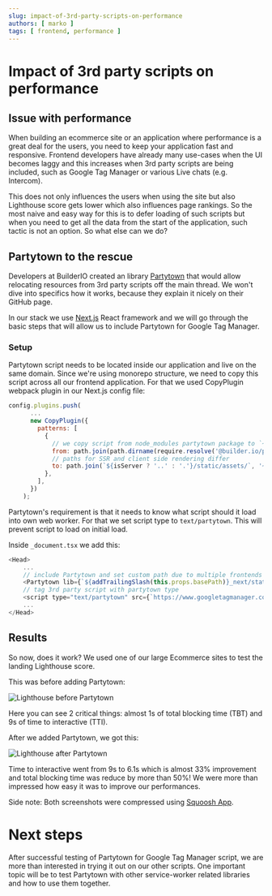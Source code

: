 ```yaml
---
slug: impact-of-3rd-party-scripts-on-performance
authors: [ marko ]
tags: [ frontend, performance ]
---
```

# Impact of 3rd party scripts on performance

## Issue with performance

When building an ecommerce site or an application where performance is a great deal for the users, you need to keep your application fast and responsive. Frontend developers have already many use-cases when the UI becomes laggy and this increases when 3rd party scripts are being included, such as Google Tag Manager or various Live chats (e.g. Intercom).

This does not only influences the users when using the site but also Lighthouse score gets lower which also influences page rankings. So the most naive and easy way for this is to defer loading of such scripts but when you need to get all the data from the start of the application, such tactic is not an option. So what else can we do?

## Partytown to the rescue

Developers at BuilderIO created an library [Partytown](https://github.com/BuilderIO/partytown) that would allow relocating resources from 3rd party scripts off the main thread.
We won't dive into specifics how it works, because they explain it nicely on their GitHub page.

In our stack we use [Next.js](https://nextjs.org/) React framework and we will go through the basic steps that will allow us to include Partytown for Google Tag Manager.

### Setup

Partytown script needs to be located inside our application and live on the same domain. Since we're using monorepo structure, we need to copy this script across all our frontend application. For that we used CopyPlugin webpack plugin in our Next.js config file:

```javascript
config.plugins.push(
      ...
      new CopyPlugin({
        patterns: [
          {
            // we copy script from node_modules partytown package to `~partytown` folder in our package that serves static files
            from: path.join(path.dirname(require.resolve('@builder.io/partytown')), 'lib'),
            // paths for SSR and client side rendering differ
            to: path.join(`${isServer ? '..' : '.'}/static/assets/`, '~partytown'),
          },
        ],
      })
    );
```

Partytown's requirement is that it needs to know what script should it load into own web worker. For that we set script type to `text/partytown`. This will prevent script to load on initial load.

Inside `_document.tsx` we add this:
```javascript
<Head>
    ...
    // include Partytown and set custom path due to multiple frontends
    <Partytown lib={`${addTrailingSlash(this.props.basePath)}_next/static/assets/~partytown/`} debug={false} />
    // tag 3rd party script with partytown type
    <script type="text/partytown" src={`https://www.googletagmanager.com/gtm.js?id=${id}`} />
    ...
</Head>
```

## Results

So now, does it work? We used one of our large Ecommerce sites to test the landing Lighthouse score. 

This was before adding Partytown:

![Lighthouse before Partytown](lighthouse_before.jpg)

Here you can see 2 critical things: almost 1s of total blocking time (TBT) and 9s of time to interactive (TTI). 

After we added Partytown, we got this:

![Lighthouse after Partytown](lighthouse_after.jpg)

Time to interactive went from 9s to 6.1s which is almost 33% improvement and total blocking time was reduce by more than 50%! We were more than impressed how easy it was to improve our performances.

Side note: Both screenshots were compressed using [Squoosh App](https://squoosh.app/).

# Next steps

After successful testing of Partytown for Google Tag Manager script, we are more than interested in trying it out on our other scripts. One important topic will be to test Partytown with other service-worker related libraries and how to use them together.

